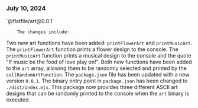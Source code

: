 ### July 10, 2024

<div style={{ display: "table", width: "auto" }}>

  <div style={{ display: "table-row", width: "auto" }}>
      <Snippet file="chips/wrappers.mdx" />
        <div style={{ float: "left", display: "table-column", paddingLeft: "30px", width: "calc(80% - 30px)" }}>
        `@flatfile/art@0.0.1`

        The changes include:

Two new art functions have been added: `printFlowerArt` and `printMusicArt`. The `printFlowerArt` function prints a flower design to the console. The `printMusicArt` function prints a musical design to the console and the quote "If music be the food of love play on!". Both new functions have been added to the `art` array, allowing them to be randomly selected and printed by the `callRandomArtFunction`. The `package.json` file has been updated with a new version `0.0.1`. The binary entry point in `package.json` has been changed to `./dist/index.mjs`. This package now provides three different ASCII art designs that can be randomly printed to the console when the `art` binary is executed.
        </div>
  </div>

</div>